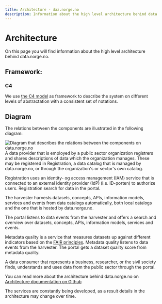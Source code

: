 ```yaml
---
title: Architecture - daa.norge.no
description: Information about the high level architecture behind data.norge.no.
---
```


# Architecture

<Ingress data-size='xs'>
    On this page you will find information about the high level architecture behind data.norge.no.
</Ingress>

## Framework:

### C4

We use [the C4 model](https://c4model.com/) as framework to describe the system on different levels of abstractation with a consistent set of notations.

## Diagram

The relations between the components are illustrated in the following diagram:

![Diagram that describes the relations between the components on data.norge.no](https://raw.githubusercontent.com/Informasjonsforvaltning/architecture-documentation/refs/heads/main/generated/system.svg)
A data provider that is employed by a public sector organization registrers and shares descriptions of data which the organization manages.
These may be registered in Registration, a data catalog that is managed by data.norge.no, or through the organization's or sector's own catalog.

Registration uses an identity- og access management (IAM) service that is connected to an external identity provider (IdP) (i.e. ID-porten) to authorize users. Registration search for data in the portal.

The harvester harvests datasets, concepts, APIs, information models, services and events from data catalogs automatically, both local catalogs and the one that is hosted by data.norge.no.

The portal listens to data events from the harvester and offers a search and overview over datasets, concepts, APIs, information models, services and events.

Metadata quality is a service that measures datasets up against different indicators based on the [FAIR principles](https://www.go-fair.org/fair-principles/). Metadata quality listens to data events from the harvester.
The portal gets a dataset quality score from metadata quality.

A data consumer that represents a business, researcher, or the sivil society finds, understands and uses data from the public sector through the portal.

You can read more about the architecture behind data.norge.no on [Architecture documentation on Github](https://github.com/Informasjonsforvaltning/architecture-documentation/wiki/Architecture-documentation)

The services are constantly being developed, as a result details in the architecture may change over time.
